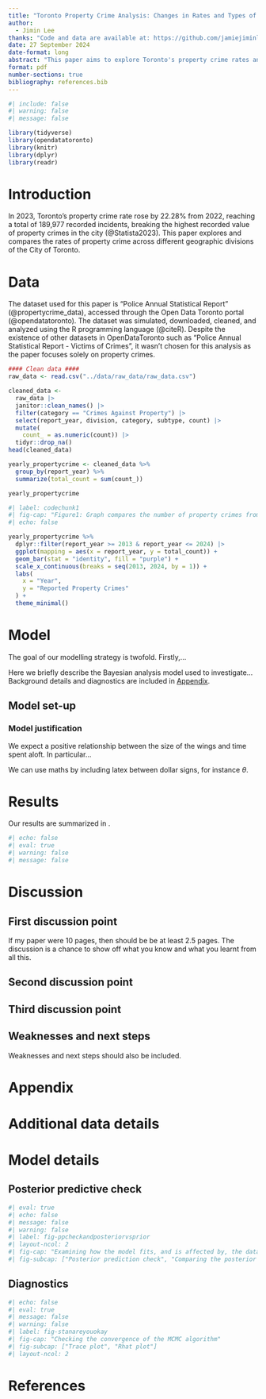 ```yaml
---
title: "Toronto Property Crime Analysis: Changes in Rates and Types of Property Crimes (2014-2023)" 
author: 
  - Jimin Lee
thanks: "Code and data are available at: https://github.com/jamiejiminlee/Toronto-Reported-Crimes.git"
date: 27 September 2024
date-format: long
abstract: "This paper aims to explore Toronto's property crime rates and types of property crimes from 2014 to 2023. The analysis reveals a spike in property crimes in 2023, with shifts towards crime types such as break-and-enter and auto thefts."
format: pdf
number-sections: true
bibliography: references.bib
---
```


```r
#| include: false
#| warning: false
#| message: false

library(tidyverse)
library(opendatatoronto)
library(knitr)
library(dplyr)
library(readr)
```


# Introduction

In 2023, Toronto's property crime rate rose by 22.28% from 2022, reaching a total of 189,977 recorded incidents, breaking the highest recorded value of property crimes in the city (@Statista2023). This paper explores and compares the rates of property crime across different
geographic divisions of the City of Toronto. 


# Data {#sec-data}

The dataset used for this paper is "Police Annual Statistical Report" (@propertycrime_data), accessed through the Open Data Toronto portal (@opendatatoronto). The dataset was simulated, downloaded, cleaned, and analyzed using the R programming language (@citeR). Despite the existence of other datasets in OpenDataToronto such as "Police Annual Statistical Report - Victims of Crimes", it wasn't chosen for this analysis as the paper focuses solely on property crimes. 
```r
#### Clean data ####
raw_data <- read.csv("../data/raw_data/raw_data.csv")

cleaned_data <-
  raw_data |>
  janitor::clean_names() |>
  filter(category == "Crimes Against Property") |>
  select(report_year, division, category, subtype, count) |>
  mutate(
    count_ = as.numeric(count)) |>
  tidyr::drop_na()
head(cleaned_data)
```


```r
yearly_propertycrime <- cleaned_data %>%
  group_by(report_year) %>%
  summarize(total_count = sum(count_))

yearly_propertycrime
``` 


```r
#| label: codechunk1
#| fig-cap: "Figure1: Graph compares the number of property crimes from 2013 to 2024, in 1-year increments. Figure displays a sudden spike in property crimes in 2023 - we will be analyzing the data from 2023 to compare different types of property crimes that occured"
#| echo: false

yearly_propertycrime %>%
  dplyr::filter(report_year >= 2013 & report_year <= 2024) |>
  ggplot(mapping = aes(x = report_year, y = total_count)) +
  geom_bar(stat = "identity", fill = "purple") +
  scale_x_continuous(breaks = seq(2013, 2024, by = 1)) +
  labs(
    x = "Year",
    y = "Reported Property Crimes"
  ) +
  theme_minimal()
```




# Model

The goal of our modelling strategy is twofold. Firstly,...

Here we briefly describe the Bayesian analysis model used to investigate... Background details and diagnostics are included in [Appendix ].

## Model set-up




### Model justification

We expect a positive relationship between the size of the wings and time spent aloft. In particular...

We can use maths by including latex between dollar signs, for instance $\theta$.


# Results

Our results are summarized in .

```r
#| echo: false
#| eval: true
#| warning: false
#| message: false

```






# Discussion

## First discussion point {#sec-first-point}

If my paper were 10 pages, then should be be at least 2.5 pages. The discussion is a chance to show off what you know and what you learnt from all this. 

## Second discussion point

## Third discussion point

## Weaknesses and next steps

Weaknesses and next steps should also be included.

\newpage

\appendix

# Appendix {-}


# Additional data details

# Model details {#sec-model-details}

## Posterior predictive check

```r
#| eval: true
#| echo: false
#| message: false
#| warning: false
#| label: fig-ppcheckandposteriorvsprior
#| layout-ncol: 2
#| fig-cap: "Examining how the model fits, and is affected by, the data"
#| fig-subcap: ["Posterior prediction check", "Comparing the posterior with the prior"]

```

## Diagnostics


```r
#| echo: false
#| eval: true
#| message: false
#| warning: false
#| label: fig-stanareyouokay
#| fig-cap: "Checking the convergence of the MCMC algorithm"
#| fig-subcap: ["Trace plot", "Rhat plot"]
#| layout-ncol: 2

```



\newpage


# References


